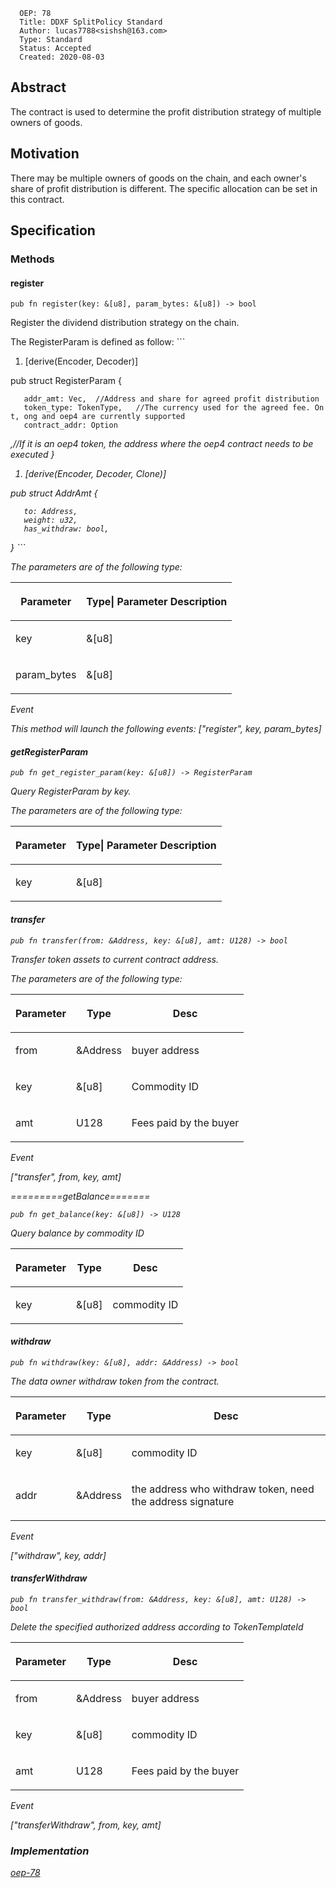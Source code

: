 <pre>
  OEP: 78
  Title: DDXF SplitPolicy Standard
  Author: lucas7788<sishsh@163.com>
  Type: Standard
  Status: Accepted
  Created: 2020-08-03
</pre>

==Abstract==


The contract is used to determine the profit distribution strategy of multiple owners of goods.


==Motivation==

There may be multiple owners of goods on the chain, and each owner's share of profit distribution is different. The specific allocation can be set in this contract.

==Specification==

===Methods===

====register====

<pre>
pub fn register(key: &[u8], param_bytes: &[u8]) -> bool
</pre>

Register the dividend distribution strategy on the chain.

The RegisterParam is defined as follow:
```
#[derive(Encoder, Decoder)]
pub struct RegisterParam {
    addr_amt: Vec<AddrAmt>,  //Address and share for agreed profit distribution
    token_type: TokenType,   //The currency used for the agreed fee. Ont, ong and oep4 are currently supported
    contract_addr: Option<Address>,//If it is an oep4 token, the address where the oep4 contract needs to be executed
}
#[derive(Encoder, Decoder, Clone)]
pub struct AddrAmt {
    to: Address,
    weight: u32,
    has_withdraw: bool,
}
```


The parameters are of the following type:

{| class = "wikitable"
! style = "text-align:center;"| Parameter
! Type| Parameter Description
|-
| key
| &[u8]
| key is also called resource_id in the other contract, used to mark the uniqueness of dividend strategy
|-
| param_bytes
| &[u8]
| the serialization result of FeeSplitModel
|}

Event

This method will launch the following events:
["register", key, param_bytes]


====getRegisterParam====

<pre>
pub fn get_register_param(key: &[u8]) -> RegisterParam
</pre>

Query RegisterParam by key.

The parameters are of the following type:

{| class = "wikitable"
! style = "text-align:center;"| Parameter
! Type| Parameter Description
|-
| key
| &[u8]
| key is also called resource_id in the other contract, used to mark the uniqueness of dividend strategy
|}


====transfer====

<pre>
pub fn transfer(from: &Address, key: &[u8], amt: U128) -> bool
</pre>

Transfer token assets to current contract address.

The parameters are of the following type:

{| class = "wikitable"
! style = "text-align:center;"| Parameter
! Type
! Desc
|-
| from
| &Address
| buyer address
|-
| key
| &[u8]
| Commodity ID
|-
| amt
| U128
| Fees paid by the buyer
|}

Event

["transfer", from, key, amt]

=========getBalance=======

<pre>
pub fn get_balance(key: &[u8]) -> U128
</pre>

Query balance by commodity ID

{| class = "wikitable"
! style = "text-align:center;"| Parameter
! Type
! Desc
|-
| key
| &[u8]
| commodity ID
|}


====withdraw====

<pre>
pub fn withdraw(key: &[u8], addr: &Address) -> bool
</pre>

The data owner withdraw token from the contract.

{| class = "wikitable"
! style = "text-align:center;"| Parameter
! Type
! Desc
|-
| key
| &[u8]
| commodity ID
|-
| addr
| &Address
| the address who withdraw token, need the address signature
|}


Event

["withdraw", key, addr]



====transferWithdraw====

<pre>
pub fn transfer_withdraw(from: &Address, key: &[u8], amt: U128) -> bool
</pre>

Delete the specified authorized address according to TokenTemplateId


{| class = "wikitable"
! style = "text-align:center;"| Parameter
! Type
! Desc
|-
| from
| &Address
| buyer address
|-
| key
| &[u8]
| commodity ID
|-
| amt
| U128
| Fees paid by the buyer
|}

Event

["transferWithdraw", from, key, amt]


===Implementation===

[[https://github.com/ont-bizsuite/ddxf-contract-suite/tree/master/contracts/split_policy | oep-78]]